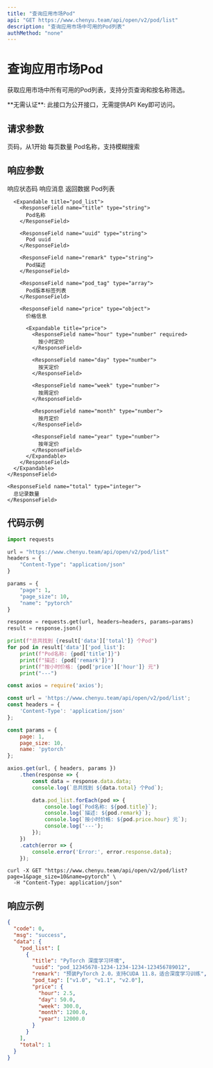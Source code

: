 ```yaml
---
title: "查询应用市场Pod"
api: "GET https://www.chenyu.team/api/open/v2/pod/list"
description: "查询应用市场中可用的Pod列表"
authMethod: "none"
---
```


# 查询应用市场Pod

获取应用市场中所有可用的Pod列表，支持分页查询和按名称筛选。

<Info>
  **无需认证**: 此接口为公开接口，无需提供API Key即可访问。
</Info>

## 请求参数

<ParamField query="page" type="integer" optional>
  页码，从1开始
</ParamField>

<ParamField query="page_size" type="integer" optional>
  每页数量
</ParamField>

<ParamField query="name" type="string" optional>
  Pod名称，支持模糊搜索
</ParamField>

## 响应参数

<ResponseField name="code" type="integer">
  响应状态码
</ResponseField>

<ResponseField name="msg" type="string">
  响应消息
</ResponseField>

<ResponseField name="data" type="object">
  返回数据
  
  <Expandable title="data">
    <ResponseField name="pod_list" type="array">
      Pod列表
      
      <Expandable title="pod_list">
        <ResponseField name="title" type="string">
          Pod名称
        </ResponseField>
        
        <ResponseField name="uuid" type="string">
          Pod uuid
        </ResponseField>
        
        <ResponseField name="remark" type="string">
          Pod描述
        </ResponseField>
        
        <ResponseField name="pod_tag" type="array">
          Pod版本标签列表
        </ResponseField>
        
        <ResponseField name="price" type="object">
          价格信息
          
          <Expandable title="price">
            <ResponseField name="hour" type="number" required>
              按小时定价
            </ResponseField>
            
            <ResponseField name="day" type="number">
              按天定价
            </ResponseField>
            
            <ResponseField name="week" type="number">
              按周定价
            </ResponseField>
            
            <ResponseField name="month" type="number">
              按月定价
            </ResponseField>
            
            <ResponseField name="year" type="number">
              按年定价
            </ResponseField>
          </Expandable>
        </ResponseField>
      </Expandable>
    </ResponseField>
    
    <ResponseField name="total" type="integer">
      总记录数量
    </ResponseField>
  </Expandable>
</ResponseField>

## 代码示例

<CodeGroup>

```python Python
import requests

url = "https://www.chenyu.team/api/open/v2/pod/list"
headers = {
    "Content-Type": "application/json"
}

params = {
    "page": 1,
    "page_size": 10,
    "name": "pytorch"
}

response = requests.get(url, headers=headers, params=params)
result = response.json()

print(f"总共找到 {result['data']['total']} 个Pod")
for pod in result['data']['pod_list']:
    print(f"Pod名称: {pod['title']}")
    print(f"描述: {pod['remark']}")
    print(f"按小时价格: {pod['price']['hour']} 元")
    print("---")
```

```javascript JavaScript
const axios = require('axios');

const url = 'https://www.chenyu.team/api/open/v2/pod/list';
const headers = {
    'Content-Type': 'application/json'
};

const params = {
    page: 1,
    page_size: 10,
    name: 'pytorch'
};

axios.get(url, { headers, params })
    .then(response => {
        const data = response.data.data;
        console.log(`总共找到 ${data.total} 个Pod`);

        data.pod_list.forEach(pod => {
            console.log(`Pod名称: ${pod.title}`);
            console.log(`描述: ${pod.remark}`);
            console.log(`按小时价格: ${pod.price.hour} 元`);
            console.log('---');
        });
    })
    .catch(error => {
        console.error('Error:', error.response.data);
    });
```

```curl cURL
curl -X GET "https://www.chenyu.team/api/open/v2/pod/list?page=1&page_size=10&name=pytorch" \
  -H "Content-Type: application/json"
```

</CodeGroup>

## 响应示例

```json
{
  "code": 0,
  "msg": "success",
  "data": {
    "pod_list": [
      {
        "title": "PyTorch 深度学习环境",
        "uuid": "pod_12345678-1234-1234-1234-123456789012",
        "remark": "预装PyTorch 2.0，支持CUDA 11.8，适合深度学习训练",
        "pod_tag": ["v1.0", "v1.1", "v2.0"],
        "price": {
          "hour": 2.5,
          "day": 50.0,
          "week": 300.0,
          "month": 1200.0,
          "year": 12000.0
        }
      }
    ],
    "total": 1
  }
}
```